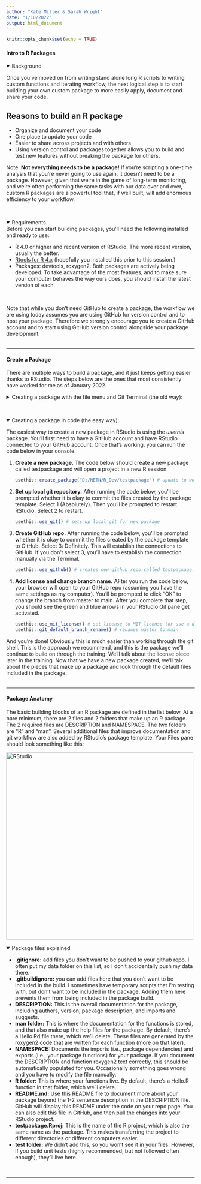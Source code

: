 ```yaml
---
author: "Kate Miller & Sarah Wright"
date: "1/10/2022"
output: html_document
---
```


```r
knitr::opts_chunk$set(echo = TRUE)
```

#### Intro to R Packages {.tabset}
<details open><summary class = 'drop'> Background </summary>
Once you've moved on from writing stand alone long R scripts to writing custom functions and iterating workflow, the next logical step is to start building your own custom package to more easily apply, document and share your code. 

<h2>Reasons to build an R package </h2>
<ul>
<li>Organize and document your code</li>
<li>One place to update your code</li>
<li>Easier to share across projects and with others</li>
<li>Using version control and packages together allows you to build and test new features without breaking the package for others.</li>
</ul>

Note: <b>Not everything needs to be a package!</b> If you're scripting a one-time analysis that you're never going to use again, it doesn't need to be a package. However, given that we're in the game of long-term monitoring, and we're often performing the same tasks with our data over and over, custom R packages are a powerful tool that, if well built, will add enormous efficiency to your workflow. 
</details>
<br>

<details open><summary class = 'drop'>Requirements</summary>
Before you can start building packages, you'll need the following installed and ready to use: 
<ul>
<li>R 4.0 or higher and recent version of RStudio. The more recent version, usually the better. </li>
<li><a href="https://cran.r-project.org/bin/windows/Rtools/rtools40.html">Rtools for R 4.x</a> (hopefully you installed this prior to this session.)</li>
<li>Packages: devtools, roxygen2. Both packages are actively being developed. To take advantage of the most features, and to make sure your computer behaves the way ours does, you should install the latest version of each. </li>
</ul>
<br>

Note that while you don't need GitHub to create a package, the workflow we are using today assumes you are using GitHub for version control and to host your package. Therefore we strongly encourage you to create a GitHub account and to start using GitHub version control alongside your package development.
</details>
<br>
<hr>

#### Create a Package

There are multiple ways to build a package, and it just keeps getting easier thanks to RStudio. The steps below are the ones that most consistently have worked for me as of January 2022. 

<details><summary class = 'drop'>Creating a package with the file menu and Git Terminal (the old way):</summary> 
<ol>
<li>Create a repo on Github</li>
  <ol>
  <li>Log into your GitHub account in your web browser (if not already logged in).</li>
  <li>In the upper-right corner of the page, click on the "+" button and select "New repository"</li>
  <li>Name the repository and leave the rest as is and click on the "Create repository" button at the bottom of the page. Leave the next page open, as you'll use the code example to connect your RStudio project to GitHub.</li>
  </ol>
<li>Open RStudio and create a new project</li>
  <ol>
  <li>Go to File > New Project > New Directory > R Package </li>
  <li>Name the package, specify the directory, check "Create git repo". Note that special characters, like underscores aren't allowed in package names. I'm going to call this testpackage2. </li>
  <li>Click "Create Project"</li></ol>
<li>Go to the Terminal Tab in your Console Pane (typically in bottom left of screen) and type in the code that is listed on github under "...or create a new repository on the command line", pressing return between each line. Note you can also open the Git Shell by going to the Git tab in your Environment Pane. Click on the down arrow to the right of the <img src="./images/gear.png" alt="RStudio" width="20px"> gear box, and click on Shell). </li>
</ol>

Once those steps are completed, check that it worked by going to git tab to pull from GitHub. If the down and up arrows are grayed out, something went wrong. If they look like the image below, and you can pull down from GitHub, then you're all set.<br>
<img src="./images/git_arrows.jpg" width='300px' class='center'>

Example git code for setting up the repo on my account: 
<br>
```r
#------------------
# R Packages I
#------------------
knitr::include_graphics("./images/gitshell_init_code.png")
```
</details>
<br>

<details open><summary class = 'drop'>Creating a package in code (the easy way):</summary>
The easiest way to create a new package in RStudio is using the <i>usethis</i> package. You'll first need to have a GitHub account and have RStudio connected to your GitHub account. Once that's working, you can run the code below in your console.  

<ol>
<li><b>Create a new package.</b> The code below should create a new package called testpackage and will open a project in a new R session.</li>
```r
usethis::create_package("D:/NETN/R_Dev/testpackage") # update to work with your file path
```

<li><b>Set up local git repository.</b> After running the code below, you'll be prompted whether it is okay to commit the files created by the package template. Select 1 (Absolutely). Then you'll be prompted to restart RStudio. Select 2 to restart. </li>
```r
usethis::use_git() # sets up local git for new package
```

<li><b>Create GitHub repo.</b> After running the code below, you'll be prompted whether it is okay to commit the files created by the package template to GitHub. Select 3: Definitely. This will establish the connections to GitHub. If you don't select 3, you'll have to establish the connection manually via the Terminal. </li>
```r
usethis::use_github() # creates new github repo called testpackage. 
```

<li><b>Add license and change branch name.</b> AFter you run the code below, your browser will open to your GitHub repo (assuming you have the same settings as my computer). You'll be prompted to click "OK" to change the branch from master to main. After you complete that step, you should see the green and blue arrows in your RStudio Git pane get activated.</li> 
```r
usethis::use_mit_license() # set license to MIT license (or use a different license.)
usethis::git_default_branch_rename() # renames master to main 
```
</ol>

And you're done! Obviously this is much easier than working through the git shell. This is the approach we recommend, and this is the package we'll continue to build on through the training. We'll talk about the license piece later in the training. Now that we have a new package created, we'll talk about the pieces that make up a package and look through the default files included in the package. 
</details>
<br>
<hr>

#### Package Anatomy
The basic building blocks of an R package are defined in the list below. At a bare minimum, there are 2 files and 2 folders that make up an R package. The 2 required files are DESCRIPTION and NAMESPACE. The two folders are "R" and "man". Several additional files that improve documentation and git workflow are also added by RStudio's package template. Your Files pane should look something like this:

<img src="./images/package_files.png" alt="RStudio" width="500px" class="center">

<details open><summary class = 'drop'>Package files explained </summary>
<ul>
<li><b>.gitignore:</b> add files you don't want to be pushed to your github repo. I often put my data folder on this list, so I don't accidentally push my data there.
<li><b>.gitbuildignore:</b> you can add files here that you don't want to be included in the build. I sometimes have temporary scripts that I'm testing with, but don't want to be included in the package. Adding them here prevents them from being included in the package build.
<li><b>DESCRIPTION:</b> This is the overall documentation for the package, including authors, version, package description, and imports and suggests.</li>
<li><b>man folder:</b> This is where the documentation for the functions is stored, and that also make up the help files for the package. By default, there's a Hello.Rd file there, which we'll delete. These files are generated by the roxygen2 code that are written for each function (more on that later).</li>
<li><b>NAMESPACE:</b> Documents the imports (i.e., package dependencies) and exports (i.e., your package functions) for your package. If you document the DESCRIPTION and function roxygen2 text correctly, this should be automatically populated for you. Occasionally something goes wrong and you have to modify the file manually. </li>
<li><b>R folder:</b> This is where your functions live. By default, there's a Hello.R function in that folder, which we'll delete.</li>
<li><b>README.md:</b> Use this README file to document more about your package beyond the 1-2 sentence description in the DESCRIPTION file. GitHub will display this README under the code on your repo page. You can also edit this file in GitHub, and then pull the changes into your RStudio project.</li>
<li><b>testpackage.Rproj:</b> This is the name of the R project, which is also the same name as the package. This makes transferring the project to different directories or different computers easier. </li>
<li><b>test folder:</b> We didn't add this, so you won't see it in your files. However, if you build unit tests (highly recommended, but not followed often enough), they'll live here.
</ul>
</details>
<br>
<hr>

